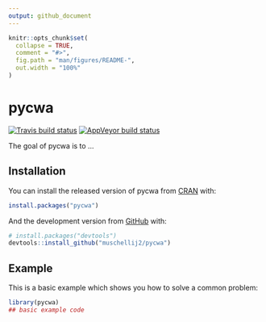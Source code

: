 ```yaml
---
output: github_document
---
```





<!-- README.md is generated from README.Rmd. Please edit that file -->

```r
knitr::opts_chunk$set(
  collapse = TRUE,
  comment = "#>",
  fig.path = "man/figures/README-",
  out.width = "100%"
)
```

# pycwa

<!-- badges: start -->
[![Travis build status](https://travis-ci.com/muschellij2/pycwa.svg?branch=master)](https://travis-ci.com/muschellij2/pycwa)
[![AppVeyor build status](https://ci.appveyor.com/api/projects/status/github/muschellij2/pycwa?branch=master&svg=true)](https://ci.appveyor.com/project/muschellij2/pycwa)
<!-- badges: end -->

The goal of pycwa is to ...

## Installation

You can install the released version of pycwa from [CRAN](https://CRAN.R-project.org) with:

``` r
install.packages("pycwa")
```

And the development version from [GitHub](https://github.com/) with:

``` r
# install.packages("devtools")
devtools::install_github("muschellij2/pycwa")
```
## Example

This is a basic example which shows you how to solve a common problem:

```r
library(pycwa)
## basic example code
```

